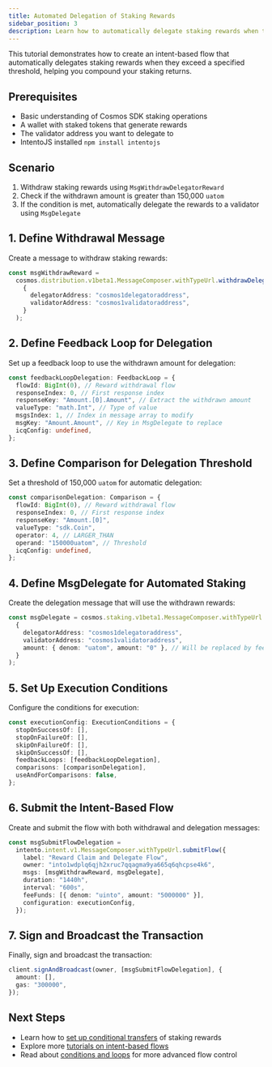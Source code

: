 ```yaml
---
title: Automated Delegation of Staking Rewards
sidebar_position: 3
description: Learn how to automatically delegate staking rewards when they exceed a threshold
---
```


This tutorial demonstrates how to create an intent-based flow that automatically delegates staking rewards when they exceed a specified threshold, helping you compound your staking returns.

## Prerequisites

- Basic understanding of Cosmos SDK staking operations
- A wallet with staked tokens that generate rewards
- The validator address you want to delegate to
- IntentoJS installed `npm install intentojs`

## Scenario

1. Withdraw staking rewards using `MsgWithdrawDelegatorReward`
2. Check if the withdrawn amount is greater than 150,000 `uatom`
3. If the condition is met, automatically delegate the rewards to a validator using `MsgDelegate`

## 1. Define Withdrawal Message

Create a message to withdraw staking rewards:

```typescript
const msgWithdrawReward =
  cosmos.distribution.v1beta1.MessageComposer.withTypeUrl.withdrawDelegatorReward(
    {
      delegatorAddress: "cosmos1delegatoraddress",
      validatorAddress: "cosmos1validatoraddress",
    }
  );
```

## 2. Define Feedback Loop for Delegation

Set up a feedback loop to use the withdrawn amount for delegation:

```typescript
const feedbackLoopDelegation: FeedbackLoop = {
  flowId: BigInt(0), // Reward withdrawal flow
  responseIndex: 0, // First response index
  responseKey: "Amount.[0].Amount", // Extract the withdrawn amount
  valueType: "math.Int", // Type of value
  msgsIndex: 1, // Index in message array to modify
  msgKey: "Amount.Amount", // Key in MsgDelegate to replace
  icqConfig: undefined,
};
```

## 3. Define Comparison for Delegation Threshold

Set a threshold of 150,000 `uatom` for automatic delegation:

```typescript
const comparisonDelegation: Comparison = {
  flowId: BigInt(0), // Reward withdrawal flow
  responseIndex: 0, // First response index
  responseKey: "Amount.[0]",
  valueType: "sdk.Coin",
  operator: 4, // LARGER_THAN
  operand: "150000uatom", // Threshold
  icqConfig: undefined,
};
```

## 4. Define MsgDelegate for Automated Staking

Create the delegation message that will use the withdrawn rewards:

```typescript
const msgDelegate = cosmos.staking.v1beta1.MessageComposer.withTypeUrl.delegate(
  {
    delegatorAddress: "cosmos1delegatoraddress",
    validatorAddress: "cosmos1validatoraddress",
    amount: { denom: "uatom", amount: "0" }, // Will be replaced by feedback loop
  }
);
```

## 5. Set Up Execution Conditions

Configure the conditions for execution:

```typescript
const executionConfig: ExecutionConditions = {
  stopOnSuccessOf: [],
  stopOnFailureOf: [],
  skipOnFailureOf: [],
  skipOnSuccessOf: [],
  feedbackLoops: [feedbackLoopDelegation],
  comparisons: [comparisonDelegation],
  useAndForComparisons: false,
};
```

## 6. Submit the Intent-Based Flow

Create and submit the flow with both withdrawal and delegation messages:

```typescript
const msgSubmitFlowDelegation =
  intento.intent.v1.MessageComposer.withTypeUrl.submitFlow({
    label: "Reward Claim and Delegate Flow",
    owner: "into1wdplq6qjh2xruc7qqagma9ya665q6qhcpse4k6",
    msgs: [msgWithdrawReward, msgDelegate],
    duration: "1440h",
    interval: "600s",
    feeFunds: [{ denom: "uinto", amount: "5000000" }],
    configuration: executionConfig,
  });
```

## 7. Sign and Broadcast the Transaction

Finally, sign and broadcast the transaction:

```typescript
client.signAndBroadcast(owner, [msgSubmitFlowDelegation], {
  amount: [],
  gas: "300000",
});
```

## Next Steps

- Learn how to [set up conditional transfers](../tutorials/conditional-transfers) of staking rewards
- Explore more [tutorials on intent-based flows](../tutorials)
- Read about [conditions and loops](../concepts/conditions) for more advanced flow control
